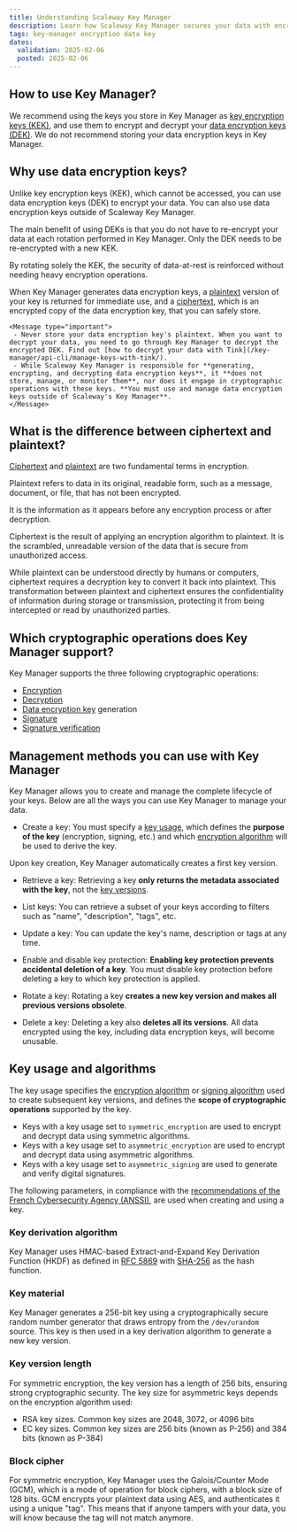 ```yaml
---
title: Understanding Scaleway Key Manager
description: Learn how Scaleway Key Manager secures your data with encryption hierarchies, key lifecycle management, and support for advanced cryptographic operations.
tags: key-manager encryption data key
dates:
  validation: 2025-02-06
  posted: 2025-02-06
---
```


## How to use Key Manager?

We recommend using the keys you store in Key Manager as [key encryption keys (KEK)](/key-manager/concepts/#key-encryption-key-kek), and use them to encrypt and decrypt your [data encryption keys (DEK)](/key-manager/concepts/#data-encryption-key-dek). We do not recommend storing your data encryption keys in Key Manager.

<Lightbox src="scaleway-key-manager-schema.webp" alt="Key Manager hierarchy diagram. Key Manager encrypts data through a hierarchical process: internally, a root encryption key encrypts the key encryption key, which then encrypts a data encryption key either generated by Key Manager or users. Users can then encrypt their payload using the data encryption key." />

## Why use data encryption keys?

Unlike key encryption keys (KEK), which cannot be accessed, you can use data encryption keys (DEK) to encrypt your data. You can also use data encryption keys outside of Scaleway Key Manager.

The main benefit of using DEKs is that you do not have to re-encrypt your data at each rotation performed in Key Manager. Only the DEK needs to be re-encrypted with a new KEK.

By rotating solely the KEK, the security of data-at-rest is reinforced without needing heavy encryption operations.

When Key Manager generates data encryption keys, a [plaintext](/key-manager/concepts/#plaintext) version of your key is returned for immediate use, and a [ciphertext](/key-manager/concepts/#ciphertext), which is an encrypted copy of the data encryption key, that you can safely store.

    <Message type="important">
     - Never store your data encryption key's plaintext. When you want to decrypt your data, you need to go through Key Manager to decrypt the encrypted DEK. Find out [how to decrypt your data with Tink](/key-manager/api-cli/manage-keys-with-tink/).
     - While Scaleway Key Manager is responsible for **generating, encrypting, and decrypting data encryption keys**, it **does not store, manage, or monitor them**, nor does it engage in cryptographic operations with these keys. **You must use and manage data encryption keys outside of Scaleway's Key Manager**.
    </Message>

## What is the difference between ciphertext and plaintext?

[Ciphertext](/key-manager/concepts/#ciphertext) and [plaintext](/key-manager/concepts/#plaintext) are two fundamental terms in encryption.

Plaintext refers to data in its original, readable form, such as a message, document, or file, that has not been encrypted.

It is the information as it appears before any encryption process or after decryption.

Ciphertext is the result of applying an encryption algorithm to plaintext. It is the scrambled, unreadable version of the data that is secure from unauthorized access.

While plaintext can be understood directly by humans or computers, ciphertext requires a decryption key to convert it back into plaintext. This transformation between plaintext and ciphertext ensures the confidentiality of information during storage or transmission, protecting it from being intercepted or read by unauthorized parties.

## Which cryptographic operations does Key Manager support?

Key Manager supports the three following cryptographic operations:

- [Encryption](/key-manager/concepts/#encryption)
- [Decryption](/key-manager/concepts/#decryption)
- [Data encryption key](/key-manager/concepts/#data-encryption-key-dek) generation
- [Signature](/key-manager/concepts/#signature)
- [Signature verification](/key-manager/concepts/#signature-verification)

## Management methods you can use with Key Manager

Key Manager allows you to create and manage the complete lifecycle of your keys. Below are all the ways you can use Key Manager to manage your data.

- Create a key: You must specify a [key usage](/key-manager/concepts/#key-usage), which defines the **purpose of the key** (encryption, signing, etc.) and which [encryption algorithm](/key-manager/concepts/#encryption-algorithm) will be used to derive the key.

Upon key creation, Key Manager automatically creates a first key version.

- Retrieve a key: Retrieving a key **only returns the metadata associated with the key**, not the [key versions](/key-manager/concepts/#key-version).

- List keys: You can retrieve a subset of your keys according to filters such as "name", "description", "tags", etc.

- Update a key: You can update the key's name, description or tags at any time.

- Enable and disable key protection: **Enabling key protection prevents accidental deletion of a key**. You must disable key protection before deleting a key to which key protection is applied.

- Rotate a key: Rotating a key **creates a new key version and makes all previous versions obsolete**.

- Delete a key: Deleting a key also **deletes all its versions**. All data encrypted using the key, including data encryption keys, will become unusable.

## Key usage and algorithms

The key usage specifies the [encryption algorithm](/key-manager/concepts/#encryption-algorithm) or [signing algorithm](/key-manager/concepts/#signature) used to create subsequent key versions, and defines the **scope of cryptographic operations** supported by the key.

- Keys with a key usage set to `symmetric_encryption` are used to encrypt and decrypt data using symmetric algorithms.
- Keys with a key usage set to `asymmetric_encryption` are used to encrypt and decrypt data using asymmetric algorithms.
- Keys with a key usage set to `asymmetric_signing` are used to generate and verify digital signatures.

<Macro id="key-manager-encryption" />

The following parameters, in compliance with the [recommendations of the French Cybersecurity Agency (ANSSI)](https://cyber.gouv.fr/publications/mecanismes-cryptographiques), are used when creating and using a key.

### Key derivation algorithm

Key Manager uses HMAC-based Extract-and-Expand Key Derivation Function (HKDF) as defined in [RFC 5869](https://datatracker.ietf.org/doc/html/rfc5869) with [SHA-256](https://www.rfc-editor.org/rfc/rfc4868.html#section-2) as the hash function.

### Key material

Key Manager generates a 256-bit key using a cryptographically secure random number generator that draws entropy from the `/dev/urandom` source. This key is then used in a key derivation algorithm to generate a new key version.

### Key version length

For symmetric encryption, the key version has a length of 256 bits, ensuring strong cryptographic security.
The key size for asymmetric keys depends on the encryption algorithm used:
- RSA key sizes. Common key sizes are 2048, 3072, or 4096 bits
- EC key sizes. Common key sizes are 256 bits (known as P-256) and 384 bits (known as P-384)

### Block cipher

For symmetric encryption, Key Manager uses the Galois/Counter Mode (GCM), which is a mode of operation for block ciphers, with a block size of 128 bits. GCM encrypts your plaintext data using AES, and authenticates it using a unique "tag". This means that if anyone tampers with your data, you will know because the tag will not match anymore.

